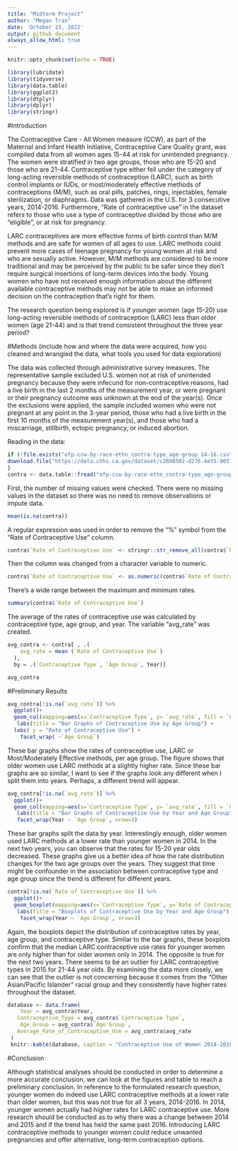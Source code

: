 ```yaml
---
title: "Midterm Project"
author: "Megan Tran"
date: 'October 23, 2022'
output: github_document
always_allow_html: true
---
```


```r
knitr::opts_chunk$set(echo = TRUE)
```

```r
library(lubridate)
library(tidyverse)
library(data.table)
library(ggplot2)
library(dtplyr)
library(dplyr)
library(stringr)
```


#Introduction 

The Contraceptive Care - All Women measure (CCW), as part of the Maternal and Infant Health Initiative, Contraceptive Care Quality grant, was compiled data from all women ages 15-44 at risk for unintended pregnancy. The women were stratified in two age groups, those who are 15-20 and those who are 21-44. Contraceptive type either fell under the category of long-acting reversible methods of contraception (LARC), such as birth control implants or IUDs, or most/moderately effective methods of contraceptions (M/M), such as oral pills, patches, rings, injectables, female sterilization, or diaphragms. Data was gathered in the U.S. for 3 consecutive years, 2014-2016. Furthermore, "Rate of contraceptive use" in the dataset refers to those who use a type of contraceptive divided by those who are "eligible", or at risk for pregnancy.
 
LARC contraceptives are more effective forms of birth control than M/M methods and are safe for women of all ages to use. LARC methods could prevent more cases of teenage pregnancy for young women at risk and who are sexually active. However, M/M methods are considered to be more traditional and may be perceived by the public to be safer since they don't require surgical insertions of long-term devices into the body. Young women who have not received enough information about the different available contraceptive methods may not be able to make an informed decision on the contraception that's right for them.

The research question being explored is if younger women (age 15-20) use long-acting reversible methods of contraception (LARC) less than older women (age 21-44) and is that trend consistent throughout the three year period?


#Methods 
(include how and where the data were acquired, how you cleaned and wrangled the data, what tools you used for data exploration)

The data was collected through administrative survey measures. The representative sample excluded U.S. women not at risk of unintended pregnancy because they were infecund for non-contraceptive reasons, had a live birth in the last 2 months of the measurement year, or were pregnant or their pregnancy outcome was unknown at the end of the year(s). Once the exclusions were applied, the sample included women who were not pregnant at any point in the 3-year period, those who had a live birth in the first 10 months of the measurement year(s), and those who had a miscarriage, stillbirth, ectopic pregnancy, or induced abortion. 


Reading in the data:
```r
if (!file.exists("ofp-ccw-by-race-ethn_contra-type_age-group_14-16.csv")) {
download.file("https://data.chhs.ca.gov/dataset/c2698502-d276-4e55-9057-8153e39d21b1/resource/12a73f54-dcf4-4e38-843c-e988385be69b/download/ofp-ccw-by-race-ethn_contra-type_age-group_14-16.csv", "ofp-ccw-by-race-ethn_contra-type_age-group_14-16.csv", method="libcurl", timeout = 60) 
}
contra <- data.table::fread("ofp-ccw-by-race-ethn_contra-type_age-group_14-16.csv") 
```

First, the number of missing values were checked. There were no missing values in the dataset so there was no need to remove observations or impute data.
```r
mean(is.na(contra))
```


A regular expression was used in order to remove the "%" symbol from the "Rate of Contraceptive Use" column.
```r
contra$`Rate of Contraceptive Use` <- stringr::str_remove_all(contra$`Rate of Contraceptive Use`, "%")
```


Then the column was changed from a character variable to numeric.
```r
contra$`Rate of Contraceptive Use` <- as.numeric(contra$`Rate of Contraceptive Use`)
```


There's a wide range between the maximum and minimum rates.
```r
summary(contra$`Rate of Contraceptive Use`)
```


The average of the rates of contraceptive use was calculated by contraceptive type, age group, and year. The variable "avg_rate" was created.
```r
avg_contra <- contra[ , .(
    avg_rate = mean (`Rate of Contraceptive Use`)
  ), 
  by = .(`Contraceptive Type`, `Age Group`, Year)]

avg_contra
```

#Preliminary Results 

```r
avg_contra[!is.na(`avg_rate`)] %>% 
  ggplot()+
  geom_col(mapping=aes(x=`Contraceptive Type`, y= `avg_rate`, fill = `Contraceptive Type`)) +
   labs(title = "Bar Graphs of Contraceptive Use by Age Group") +
  labs( y = "Rate of Contraceptive Use") +
    facet_wrap( ~`Age Group`)
```
These bar graphs show the rates of contraceptive use, LARC or Most/Moderately Effective methods, per age group. The figure shows that older women use LARC methods at a slightly higher rate. Since these bar graphs are so similar, I want to see if the graphs look any different when I split them into years. Perhaps, a different trend will appear.


```r
avg_contra[!is.na(`avg_rate`)] %>% 
  ggplot()+
  geom_col(mapping=aes(x=`Contraceptive Type`, y= `avg_rate`, fill = `Contraceptive Type`)) +
   labs(title = "Bar Graphs of Contraceptive Use by Year and Age Group") +
   facet_wrap(Year ~ `Age Group`, nrow=3)
```
These bar graphs split the data by year. Interestingly enough, older women used LARC methods at a lower rate than younger women in 2014. In the next two years, you can observe that the rates for 15-20 year olds decreased. These graphs give us a better idea of how the rate distribution changes for the two age groups over the years. They suggest that time might be confounder in the association between contraceptive type and age group since the trend is different for different years. 





```r
contra[!is.na(`Rate of Contraceptive Use`)] %>% 
  ggplot()+
  geom_boxplot(mapping=aes(x=`Contraceptive Type`, y=`Rate of Contraceptive Use`, fill = `Contraceptive Type`)) +
   labs(title = "Boxplots of Contraceptive Use by Year and Age Group") + 
    facet_wrap(Year ~ `Age Group`, nrow=3)

```
Again, the boxplots depict the distribution of contraceptive rates by year, age group, and contraceptive type. Similar to the bar graphs, these boxplots confirm that the median LARC contraceptive use rates for younger women are only higher than for older women only in 2014. The opposite is true for the next two years. There seems to be an outlier for LARC contraceptive types in 2015 for 21-44 year olds. By examining the data more closely, we can see that the outlier is not concerning because it comes from the "Other Asian/Pacific Islander" racial group and they consistently have higher rates throughout the dataset.




```r
database <- data.frame(
    Year = avg_contra$Year, 
   Contraceptive_Type = avg_contra$`Contraceptive Type`,
    Age_Group = avg_contra$`Age Group`,
   Average_Rate_of_Contraceptive_Use = avg_contra$avg_rate
 )
 knitr::kable(database, caption = "Contraceptive Use of Women 2014-2016")
```



#Conclusion 

Although statistical analyses should be conducted in order to determine a more accurate conclusion, we can look at the figures and table to reach a preliminary conclusion. In reference to the formulated research question, younger women do indeed use LARC contraceptive methods at a lower rate than older women, but this was not true for all 3 years, 2014-2016. In 2014, younger women actually had higher rates for LARC contraceptive use. More research should be conducted as to why there was a change between 2014 and 2015 and if the trend has held the same past 2016. Introducing LARC contraceptive methods to younger women could reduce unwanted pregnancies and offer alternative, long-term contraception options.














